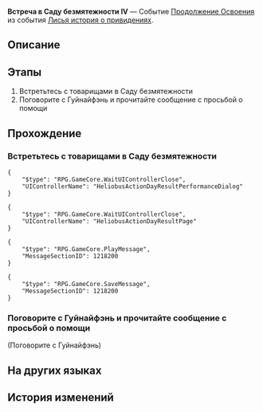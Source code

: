 {{Дополнить|Диалоги.}}
{{Миссия Инфобокс
|id              = 8015194
|Название        = 
|Изображение     = Миссия Освоения Встреча в Саду безмятежности IV.png
|Тип             = Продолжение Освоения
|События         = Лисья история о привидениях
|Глава           = Лисья история о привидениях
|Условия         = Достигните фазы 4 в событии [[Лисья история о привидениях]]
|Персонажи       = Гуйнайфэнь; Первопроходец
|СтартЛокация    = Сад безмятежности
|Мир             = Лофу Сяньчжоу
|Локации         = Сад безмятежности
|Предыдущая      = 
|Следующая       = Сон лисы
|Награды         = 
}}
'''Встреча в Саду безмятежности IV''' — Событие [[Продолжение Освоения]] из события [[Лисья история о привидениях]].

==Описание==
{{Описание|Вас вызвала Комиссия десяти владык, чтобы собрать Особый отряд Комиссии десяти владык по расследованию побега хелиоби.<br />Вам предстоит собрать улики, связанные с побегом хелиоби на «Страшилках Лофу».}}

==Этапы==
# Встретьтесь с товарищами в Саду безмятежности
# Поговорите с Гуйнайфэнь и прочитайте сообщение с просьбой о помощи

==Прохождение==
{{Дополнить}}


===Встретьтесь с товарищами в Саду безмятежности===
{{Описание миссии|локация=Сад безмятежности|Вы снова встречаетесь с Охотниками за привидениями в Саду безмятежности. Читать публикации на «Страшилках Лофу» и проводить расследования стало для вас обычным делом.}}
{{Диалог Начало}}
<pre>{
	"$type": "RPG.GameCore.WaitUIControllerClose",
	"UIControllerName": "HeliobusActionDayResultPerformanceDialog"
}</pre>
<pre>{
	"$type": "RPG.GameCore.WaitUIControllerClose",
	"UIControllerName": "HeliobusActionDayResultPage"
}</pre>
<pre>{
	"$type": "RPG.GameCore.PlayMessage",
	"MessageSectionID": 1218200
}</pre>
<pre>{
	"$type": "RPG.GameCore.SaveMessage",
	"MessageSectionID": 1218200
}</pre>
{{Диалог Конец}}

===Поговорите с Гуйнайфэнь и прочитайте сообщение с просьбой о помощи===
{{Описание миссии|локация=Сад безмятежности|По завершении приключения вы, как всегда, встречаетесь с Охотниками за привидениями в Саду безмятежности, просто чтобы поработать вместе... Однако на этот раз с вами нет Хохо!<br />Гуйнайфэнь опубликовала сообщение с просьбой предоставить информацию о местонахождении Хохо. Поговорите с ней и узнайте, выяснила ли она что-нибудь.}}
{{Диалог Начало}}

;(Поговорите с Гуйнайфэнь)
<!--Unknown TalkSentence: 815111802-->
{{Диалог Конец}}

==На других языках==
{{На других языках
|en   = Fyxestroll Gathering (IV)
|zhs  = 绥园聚首•其四
|zht  = 綏園聚首•其四
|ja   = 綏園の集い・其の四
|ko   = 유원에서의 회합•4
|es   = Reunión en el Jardín del Sosiego&nbsp;IV
|fr   = Réunion au Jardin de vulpeflâne IV
|ru   = Встреча в Саду безмятежности IV
|th   = สวนเฮี้ยนแดนสงัด 4
|vi   = Tập Hợp Tại Khu Vườn Tĩnh Mịch 4
|de   = Versammlung im Fuchsfeengarten IV
|id   = Pertemuan Fyxestroll Garden 4
|pt   = Encontro Flamavulpe (IV)
}}

==История изменений==
{{История изменений|2.7}}
